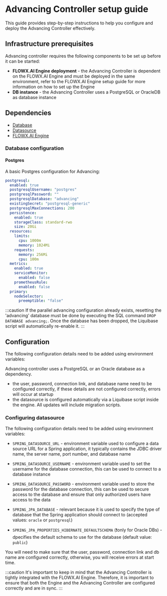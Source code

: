 # Advancing Controller setup guide

This guide provides step-by-step instructions to help you configure and deploy the Advancing Controller effectively.

## Infrastructure prerequisites

Advancing controller requires the following components to be set up before it can be started:

* **FLOWX.AI Engine deployment** - the Advancing Controller is dependent on the FLOWX.AI Engine and must be deployed in the same environment, refer to the FLOWX.AI Engine setup guide for more information on how to set up the Engine
* **DB instance** - the Advancing Controller uses a PostgreSQL or OracleDB as database instance


## Dependencies

* [Database](#database-configuration)
* [Datasource](#configuring-datasource)
* [FLOWX.AI Engine](./flowx-engine-setup-guide.md)

### Database configuration

#### Postgres

A basic Postgres configuration for Advancing:

```yaml
postgresql:
  enabled: true
  postgresqlUsername: "postgres"
  postgresqlPassword: ""
  postgresqlDatabase: "advancing"
  existingSecret: "postgresql-generic"
  postgresqlMaxConnections: 200
  persistence:
    enabled: true
    storageClass: standard-rwo
    size: 20Gi
  resources:
    limits:
      cpu: 1000m
      memory: 1024Mi
    requests:
      memory: 256Mi
      cpu: 100m
  metrics:
    enabled: true
    serviceMonitor:
      enabled: false
    prometheusRule:
      enabled: false
  primary:
    nodeSelector:
      preemptible: "false"

```

:::caution
If the parallel advancing configuration already exists, resetting the 'advancing' database must be done by executing the SQL command `DROP DATABASE advancing;`. Once the database has been dropped, the Liquibase script will automatically re-enable it.
:::

## Configuration

The following configuration details need to be added using environment variables:

Advancing controller uses a PostgreSQL or an Oracle database as a dependency.

* the user, password, connection link, and database name need to be configured correctly, if these details are not configured correctly, errors will occur at startup
* the datasource is configured automatically via a Liquibase script inside the engine. All updates will include migration scripts.

### Configuring datasource

The following configuration details need to be added using environment variables:

* `SPRING_DATASOURCE_URL` - environment variable used to configure a data source URL for a Spring application, it typically contains the JDBC driver name, the server name, port number, and database name

* `SPRING_DATASOURCE_USERNAME` - environment variable used to set the username for the database connection, this can be used to connect to a database instance


* `SPRING_DATASOURCE_PASSWORD` - environment variable used to store the password for the database connection, this can be used to secure access to the database and ensure that only authorized users have access to the data

* `SPRING_JPA_DATABASE` - relevant because it is used to specify the type of database that the Spring application should connect to (accepted values: `oracle` or `postgresql`)

* `SPRING_JPA_PROPERTIES_HIBERNATE_DEFAULTSCHEMA` (❗️only for Oracle DBs) - dpecifies the default schema to use for the database (default value: `public`)

You will need to make sure that the user, password, connection link and db name are configured correctly, otherwise, you will receive errors at start time.

:::caution
It's important to keep in mind that the Advancing Controller is tightly integrated with the FLOWX.AI Engine. Therefore, it is important to ensure that both the Engine and the Advancing Controller are configured correctly and are in sync.
:::

